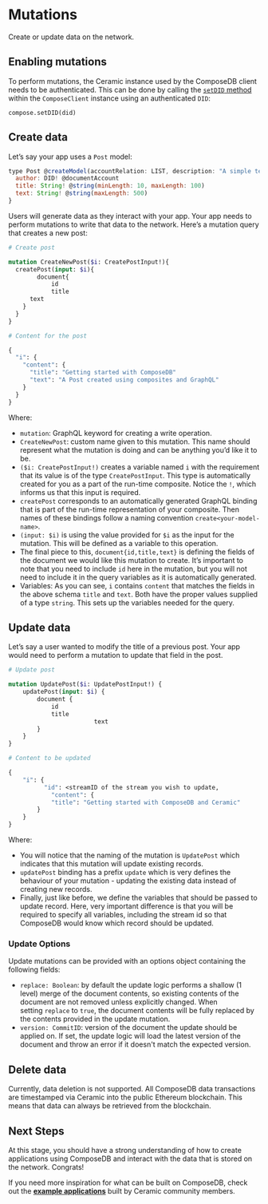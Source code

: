# Mutations
Create or update data on the network.

## Enabling mutations
To perform mutations, the Ceramic instance used by the ComposeDB client needs to be authenticated. This can be done by calling the [`setDID` method](../../api/classes/client.ComposeClient#setdid) within the `ComposeClient` instance using an authenticated `DID`:

```
compose.setDID(did)
```

## Create data
Let’s say your app uses a `Post` model:

```jsx
type Post @createModel(accountRelation: LIST, description: "A simple text post") {
  author: DID! @documentAccount
  title: String! @string(minLength: 10, maxLength: 100)
  text: String! @string(maxLength: 500)
}
```

Users will generate data as they interact with your app. Your app needs to perform mutations to write that data to the network. Here’s a mutation query that creates a new post:

```graphql
# Create post

mutation CreateNewPost($i: CreatePostInput!){
  createPost(input: $i){
		document{
			id
			title
      text
    }
  }
}

# Content for the post

{
  "i": {
    "content": {
      "title": "Getting started with ComposeDB"
      "text": "A Post created using composites and GraphQL" 
    }
  }
}
```

Where:

- `mutation`: GraphQL keyword for creating a write operation.
- `CreateNewPost`: custom name given to this mutation. This name should represent what the mutation is doing and can be anything you’d like it to be.
- `($i: CreatePostInput!)` creates a variable named `i` with the requirement that its value is of the type `CreatePostInput`.  This type is automatically created for you as a part of the run-time composite.  Notice the `!`, which informs us that this input is required.
- `createPost` corresponds to an automatically generated GraphQL binding that is part of the run-time representation of your composite. Then names of these bindings follow a naming convention `create<your-model-name>`.
- `(input: $i)` is using the value provided for `$i` as the input for the mutation.  This will be defined as a variable to this operation.
- The final piece to this, `document{id,title,text}` is defining the fields of the document we would like this mutation to create.  It’s important to note that you need to include `id` here in the mutation, but you will not need to include it in the query variables as it is automatically generated.
- Variables: As you can see, `i` contains `content` that matches the fields in the above schema `title` and `text`.  Both have the proper values supplied of a type `string`. This sets up the variables needed for the query.

## Update data
Let’s say a user wanted to modify the title of a previous post. Your app would need to perform a mutation to update that field in the post.

```graphql
# Update post

mutation UpdatePost($i: UpdatePostInput!) {
    updatePost(input: $i) {
        document {
            id
            title
						text
        }
    }
}

# Content to be updated

{
    "i": {
          "id": <streamID of the stream you wish to update,
	        "content": {    
            "title": "Getting started with ComposeDB and Ceramic"
        }
    }
}
```

Where:

- You will notice that the naming of the mutation is `UpdatePost` which indicates that this mutation will update existing records.
- `updatePost` binding has a prefix `update` which is very defines the behaviour of your mutation - updating the existing data instead of creating new records.
- Finally, just like before, we define the variables that should be passed to update record. Here, very important difference is that you will be required to specify all variables, including the stream id so that ComposeDB would know which record should be updated.

### Update Options
Update mutations can be provided with an options object containing the following fields:

- `replace: Boolean`: by default the update logic performs a shallow (1 level) merge of the document contents, so existing contents of the document are not removed unless explicitly changed. When setting `replace` to `true`, the document contents will be fully replaced by the contents provided in the update mutation.
- `version: CommitID`: version of the document the update should be applied on. If set, the update logic will load the latest version of the document and throw an error if it doesn't match the expected version.

## Delete data
Currently, data deletion is not supported. All ComposeDB data transactions are timestamped via Ceramic into the public Ethereum blockchain. This means that data can always be retrieved from the blockchain.

## Next Steps
At this stage, you should have a strong understanding of how to create applications using ComposeDB and interact with the data that is stored on the network. Congrats!

If you need more inspiration for what can be built on ComposeDB, check out the [**example applications**](https://developers.ceramic.network/learn/highlighted-projects/) built by Ceramic community members.